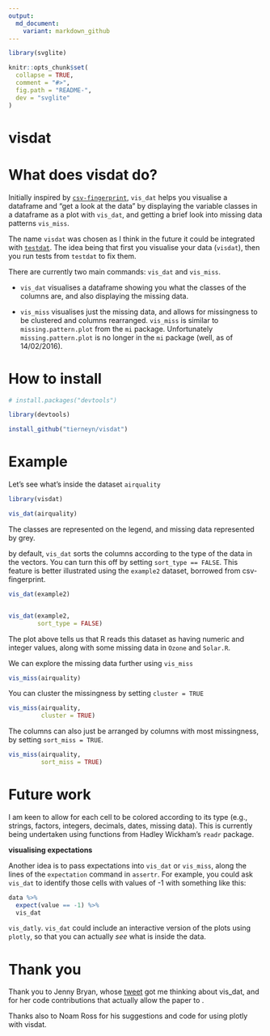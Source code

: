 ```yaml
---
output:
  md_document:
    variant: markdown_github
---
```


<!-- README.md is generated from README.Rmd. Please edit that file -->

```r

library(svglite)

knitr::opts_chunk$set(
  collapse = TRUE,
  comment = "#>",
  fig.path = "README-",
  dev = "svglite"
)

```

# visdat

# What does visdat do?

Initially inspired by [`csv-fingerprint`](https://github.com/setosa/csv-fingerprint), `vis_dat` helps you visualise a dataframe and "get a look at the data" by displaying the variable classes in a dataframe as a plot with `vis_dat`, and getting a brief look into missing data patterns `vis_miss`.

The name `visdat` was chosen as I think in the future it could be integrated with [`testdat`](https://github.com/ropensci/testdat). The idea being that first you visualise your data (`visdat`), then you run tests from `testdat` to fix them.

There are currently two main commands: `vis_dat` and `vis_miss`.

- `vis_dat` visualises a dataframe showing you what the classes of the columns are, and also displaying the missing data.

- `vis_miss` visualises just the missing data, and allows for missingness to be clustered and columns rearranged. `vis_miss` is similar to `missing.pattern.plot` from the `mi` package. Unfortunately `missing.pattern.plot` is no longer in the `mi` package (well, as of 14/02/2016).


# How to install

```r
# install.packages("devtools")

library(devtools)

install_github("tierneyn/visdat")
```

# Example

Let's see what's inside the dataset `airquality`

```r
library(visdat)

vis_dat(airquality)

```

The classes are represented on the legend, and missing data represented by grey. 

by default, `vis_dat` sorts the columns according to the type of the data in the vectors. You can turn this off by setting `sort_type == FALSE`. This feature is better illustrated using the `example2` dataset, borrowed from csv-fingerprint.

```r


vis_dat(example2)


vis_dat(example2, 
        sort_type = FALSE)

```


The plot above tells us that R reads this dataset as having numeric and integer values, along with some missing data in `Ozone` and `Solar.R`.


We can explore the missing data further using `vis_miss`

```r

vis_miss(airquality)

```

You can cluster the missingness by setting `cluster = TRUE`

```r

vis_miss(airquality, 
         cluster = TRUE)

```

The columns can also just be arranged by columns with most missingness, by setting `sort_miss = TRUE`.

```r

vis_miss(airquality,
         sort_miss = TRUE)

```


# Future work 

I am keen to allow for each cell to be colored according to its type (e.g., strings, factors, integers, decimals, dates, missing data). This is currently being undertaken using functions from Hadley Wickham's `readr` package.

**visualising expectations**

Another idea is to pass expectations into `vis_dat` or `vis_miss`, along the lines of the `expectation` command in `assertr`. For example, you could ask `vis_dat` to identify those cells with values of -1 with something like this:

```r

data %>% 
  expect(value == -1) %>%
  vis_dat

```


`vis_datly`. `vis_dat` could include an interactive version of the plots using `plotly`, so that you can actually _see_ what is inside the data.

# Thank you

Thank you to Jenny Bryan, whose [tweet](https://twitter.com/JennyBryan/status/679011378414268416) got me thinking about vis_dat, and for her code contributions that actually allow the paper to .

Thanks also to Noam Ross for his suggestions and code for using plotly with visdat.
